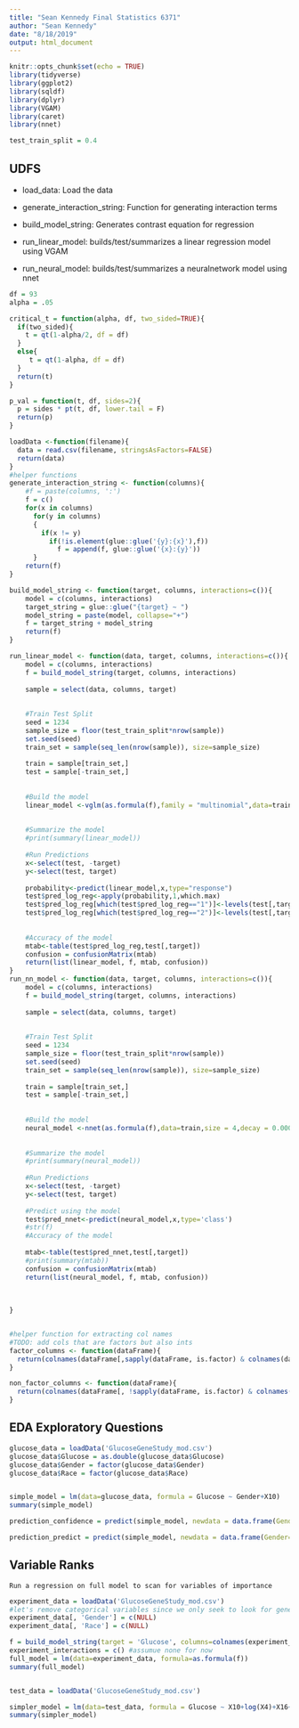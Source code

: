 ```yaml
---
title: "Sean Kennedy Final Statistics 6371"
author: "Sean Kennedy"
date: "8/18/2019"
output: html_document
---
```


```r
knitr::opts_chunk$set(echo = TRUE)
library(tidyverse)
library(ggplot2)
library(sqldf)
library(dplyr)
library(VGAM)
library(caret)
library(nnet)
```

```r
test_train_split = 0.4


```
## UDFS

  - load_data: Load the data

  - generate_interaction_string: Function for generating interaction terms
  
  - build_model_string: Generates contrast equation for regression
  
  - run_linear_model: builds/test/summarizes a linear regression model using VGAM
  
  - run_neural_model: builds/test/summarizes a neuralnetwork model using nnet
```r

df = 93
alpha = .05

critical_t = function(alpha, df, two_sided=TRUE){
  if(two_sided){
    t = qt(1-alpha/2, df = df)
  }
  else{
     t = qt(1-alpha, df = df)
  }
  return(t)  
}

p_val = function(t, df, sides=2){
  p = sides * pt(t, df, lower.tail = F)
  return(p)
}

loadData <-function(filename){
  data = read.csv(filename, stringsAsFactors=FALSE)
  return(data)
}
#helper functions
generate_interaction_string <- function(columns){
    #f = paste(columns, ':')
    f = c()
    for(x in columns)
      for(y in columns)
      {
        if(x != y)
          if(!is.element(glue::glue('{y}:{x}'),f))
            f = append(f, glue::glue('{x}:{y}'))
      }
    return(f)
}

build_model_string <- function(target, columns, interactions=c()){
    model = c(columns, interactions)
    target_string = glue::glue("{target} ~ ")
    model_string = paste(model, collapse="+")
    f = target_string + model_string
    return(f)
}

run_linear_model <- function(data, target, columns, interactions=c()){
    model = c(columns, interactions)
    f = build_model_string(target, columns, interactions)
    
    sample = select(data, columns, target)
    
    
    #Train Test Split
    seed = 1234
    sample_size = floor(test_train_split*nrow(sample))
    set.seed(seed)
    train_set = sample(seq_len(nrow(sample)), size=sample_size)
    
    train = sample[train_set,]
    test = sample[-train_set,]
    
    
    #Build the model
    linear_model <-vglm(as.formula(f),family = "multinomial",data=train)
    
    
    #Summarize the model
    #print(summary(linear_model))
    
    #Run Predictions
    x<-select(test, -target)
    y<-select(test, target)
    
    probability<-predict(linear_model,x,type="response")
    test$pred_log_reg<-apply(probability,1,which.max)
    test$pred_log_reg[which(test$pred_log_reg=="1")]<-levels(test[,target])[1]
    test$pred_log_reg[which(test$pred_log_reg=="2")]<-levels(test[,target])[2]
    
    
    #Accuracy of the model
    mtab<-table(test$pred_log_reg,test[,target])
    confusion = confusionMatrix(mtab)
    return(list(linear_model, f, mtab, confusion))
}
run_nn_model <- function(data, target, columns, interactions=c()){
    model = c(columns, interactions)
    f = build_model_string(target, columns, interactions)
    
    sample = select(data, columns, target)
    
    
    #Train Test Split
    seed = 1234
    sample_size = floor(test_train_split*nrow(sample))
    set.seed(seed)
    train_set = sample(seq_len(nrow(sample)), size=sample_size)
    
    train = sample[train_set,]
    test = sample[-train_set,]
    
    
    #Build the model
    neural_model <-nnet(as.formula(f),data=train,size = 4,decay = 0.0001,maxit = 500)
    
    
    #Summarize the model
    #print(summary(neural_model))
    
    #Run Predictions
    x<-select(test, -target)
    y<-select(test, target)
    
    #Predict using the model
    test$pred_nnet<-predict(neural_model,x,type='class')
    #str(f)
    #Accuracy of the model
  
    mtab<-table(test$pred_nnet,test[,target])
    #print(summary(mtab))
    confusion = confusionMatrix(mtab)
    return(list(neural_model, f, mtab, confusion))
    
  
   
}


#helper function for extracting col names
#TODO: add cols that are factors but also ints 
factor_columns <- function(dataFrame){
  return(colnames(dataFrame[,sapply(dataFrame, is.factor) & colnames(dataFrame) != "id"]))
}

non_factor_columns <- function(dataFrame){
  return(colnames(dataFrame[, !sapply(dataFrame, is.factor) & colnames(dataFrame) != "id"]))
}


```

## EDA Exploratory Questions
  
   
```r
glucose_data = loadData('GlucoseGeneStudy_mod.csv')
glucose_data$Glucose = as.double(glucose_data$Glucose)
glucose_data$Gender = factor(glucose_data$Gender)
glucose_data$Race = factor(glucose_data$Race)


simple_model = lm(data=glucose_data, formula = Glucose ~ Gender+X10)
summary(simple_model)

prediction_confidence = predict(simple_model, newdata = data.frame(Gender="M",X10=17), interval = c("confidence"), type = c("response"), level =0.99) 

prediction_predict = predict(simple_model, newdata = data.frame(Gender="M",X10=17), interval = c("predict"), type = c("response"), level =0.99) 


```




## Variable Ranks

    Run a regression on full model to scan for variables of importance
  
```r
experiment_data = loadData('GlucoseGeneStudy_mod.csv')
#let's remove categorical variables since we only seek to look for gene relationships
experiment_data[, 'Gender'] = c(NULL)
experiment_data[, 'Race'] = c(NULL)

f = build_model_string(target = 'Glucose', columns=colnames(experiment_data[,2:41]))
experiment_interactions = c() #assumue none for now
full_model = lm(data=experiment_data, formula=as.formula(f))
summary(full_model)


test_data = loadData('GlucoseGeneStudy_mod.csv')

simpler_model = lm(data=test_data, formula = Glucose ~ X10+log(X4)+X16+X17+X28+X29)
summary(simpler_model)
```


